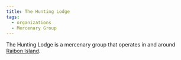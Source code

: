 ```yaml
---
title: The Hunting Lodge
tags:
  - organizations
  - Mercenary Group
---
```


<Stub />

The Hunting Lodge is a mercenary group that operates in and around
[Raibon Island](/locations/raibon-island/).
